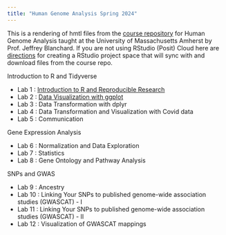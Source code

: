 ```yaml
---
title: "Human Genome Analysis Spring 2024"
---
```


This is a rendering of hmtl files from the [course repository](https://github.com/jeffreyblanchard/HumGen2024R) for Human Genome Analysis taught at the University of Massachusetts Amherst by Prof. Jeffrey Blanchard.  If you are not using RStudio (Posit) Cloud here are [directions](HumGen_github.html) for creating a RStudio project space that will sync with and download files from the course repo.

Introduction to R and Tidyverse

* Lab 1 : [Introduction to R and Reproducible Research](HumGen_Lab1_intro.html)
* Lab 2 : [Data Visualization with ggplot](HumGen_Lab2_ggplot.html)
* Lab 3 : Data Transformation with dplyr
* Lab 4 : Data Transformation and Visualization with Covid data
* Lab 5 : Communication

Gene Expression Analysis

* Lab 6 : Normalization and Data Exploration
* Lab 7 : Statistics
* Lab 8 : Gene Ontology and Pathway Analysis

SNPs and GWAS

* Lab 9 : Ancestry
* Lab 10 : Linking Your SNPs to published genome-wide association studies (GWASCAT) - I
* Lab 11 : Linking Your SNPs to published genome-wide association studies (GWASCAT) - II
* Lab 12 : Visualization of GWASCAT mappings
